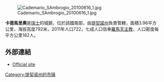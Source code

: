 [[Image:Cademario_SAmbrogio_20100616_1.jpg|right]]

'''卡德馬里奧'''是[[瑞士|瑞士]]的城鎮，位於該國南部，由[[提契諾州|提契諾州]]負責管轄，面積3.96平方公里，海拔高度792米，2011年人口722，七成人口信奉[[羅馬天主教|羅馬天主教]]，人口密度每平方公里182人。

==外部連結==
*[https://web.archive.org/web/20050706020952/http://www.cademario.ch/ Official site]

{{Authority control}}
{{Switzerland-geo-stub}}
[[Category:提契诺州的市镇|Category:提契诺州的市镇]]